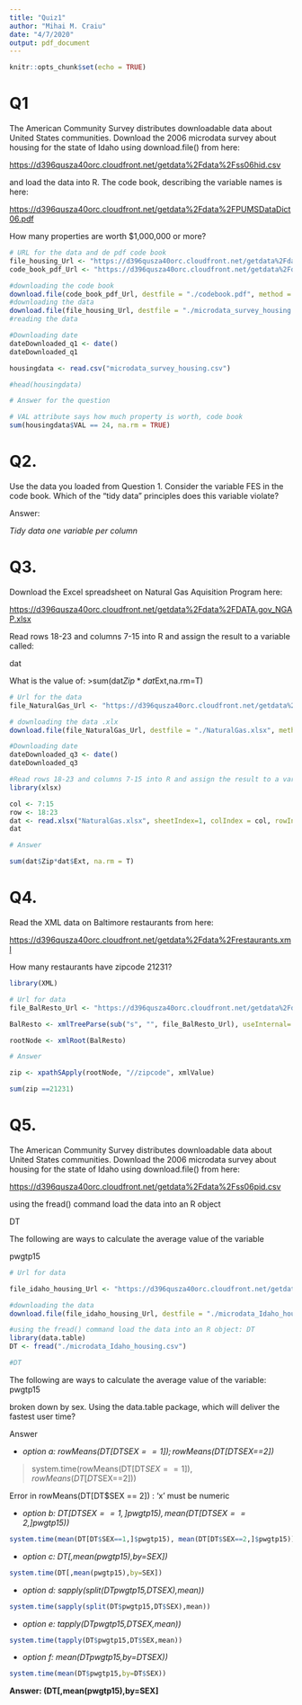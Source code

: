 ```yaml
---
title: "Quiz1"
author: "Mihai M. Craiu"
date: "4/7/2020"
output: pdf_document
---
```


```r
knitr::opts_chunk$set(echo = TRUE)
```


# Q1 

The American Community Survey distributes downloadable data about United States communities. Download the 2006 microdata survey about housing for the state of Idaho using download.file() from here:

[https://d396qusza40orc.cloudfront.net/getdata%2Fdata%2Fss06hid.csv](https://d396qusza40orc.cloudfront.net/getdata%2Fdata%2Fss06hid.csv)

and load the data into R. The code book, describing the variable names is here:

[https://d396qusza40orc.cloudfront.net/getdata%2Fdata%2FPUMSDataDict06.pdf](https://d396qusza40orc.cloudfront.net/getdata%2Fdata%2FPUMSDataDict06.pdf)

How many properties are worth $1,000,000 or more?

```R
# URL for the data and de pdf code book
file_housing_Url <- "https://d396qusza40orc.cloudfront.net/getdata%2Fdata%2Fss06hid.csv"
code_book_pdf_Url <- "https://d396qusza40orc.cloudfront.net/getdata%2Fdata%2FPUMSDataDict06.pdf"

#downloading the code book
download.file(code_book_pdf_Url, destfile = "./codebook.pdf", method = "curl")
#downloading the data
download.file(file_housing_Url, destfile = "./microdata_survey_housing.csv")
#reading the data

#Downloading date
dateDownloaded_q1 <- date()
dateDownloaded_q1

housingdata <- read.csv("microdata_survey_housing.csv")

#head(housingdata)

# Answer for the question

# VAL attribute says how much property is worth, code book
sum(housingdata$VAL == 24, na.rm = TRUE)

```
 

# Q2.

Use the data you loaded from Question 1. Consider the variable FES in the code book. Which of the "tidy data" principles does this variable violate?

Answer:

*Tidy data one variable per column*

# Q3.
Download the Excel spreadsheet on Natural Gas Aquisition Program here:

[https://d396qusza40orc.cloudfront.net/getdata%2Fdata%2FDATA.gov_NGAP.xlsx](https://d396qusza40orc.cloudfront.net/getdata%2Fdata%2FDATA.gov_NGAP.xlsx)

Read rows 18-23 and columns 7-15 into R and assign the result to a variable called:

dat

What is the value of:
>sum(dat$Zip*dat$Ext,na.rm=T)

```R
# Url for the data
file_NaturalGas_Url <- "https://d396qusza40orc.cloudfront.net/getdata%2Fdata%2FDATA.gov_NGAP.xlsx"

# downloading the data .xlx
download.file(file_NaturalGas_Url, destfile = "./NaturalGas.xlsx", method = "curl")

#Downloading date
dateDownloaded_q3 <- date()
dateDownloaded_q3

#Read rows 18-23 and columns 7-15 into R and assign the result to a variable called: dat
library(xlsx)

col <- 7:15
row <- 18:23
dat <- read.xlsx("NaturalGas.xlsx", sheetIndex=1, colIndex = col, rowIndex = row)
dat

# Answer

sum(dat$Zip*dat$Ext, na.rm = T)
```

# Q4.

Read the XML data on Baltimore restaurants from here:

[https://d396qusza40orc.cloudfront.net/getdata%2Fdata%2Frestaurants.xml](https://d396qusza40orc.cloudfront.net/getdata%2Fdata%2Frestaurants.xml)

How many restaurants have zipcode 21231?


```R
library(XML)

# Url for data
file_BalResto_Url <- "https://d396qusza40orc.cloudfront.net/getdata%2Fdata%2Frestaurants.xml"

BalResto <- xmlTreeParse(sub("s", "", file_BalResto_Url), useInternal= TRUE)

rootNode <- xmlRoot(BalResto)

# Answer

zip <- xpathSApply(rootNode, "//zipcode", xmlValue)

sum(zip ==21231)
```


# Q5.

The American Community Survey distributes downloadable data about United States communities. Download the 2006 microdata survey about housing for the state of Idaho using download.file() from here:

[https://d396qusza40orc.cloudfront.net/getdata%2Fdata%2Fss06pid.csv](https://d396qusza40orc.cloudfront.net/getdata%2Fdata%2Fss06pid.csv)

using the fread() command load the data into an R object

DT

The following are ways to calculate the average value of the variable

pwgtp15


```R
# Url for data

file_idaho_housing_Url <- "https://d396qusza40orc.cloudfront.net/getdata%2Fdata%2Fss06pid.csv"

#downloading the data
download.file(file_idaho_housing_Url, destfile = "./microdata_Idaho_housing.csv", method = "curl")

#using the fread() command load the data into an R object: DT
library(data.table)
DT <- fread("./microdata_Idaho_housing.csv")

#DT
```

The following are ways to calculate the average value of the variable: pwgtp15

broken down by sex. Using the data.table package, which will deliver the fastest user time?

Answer

- *option a: rowMeans(DT[DT$SEX==1]); rowMeans(DT[DT$SEX==2])*

> system.time(rowMeans(DT[DT$SEX==1]), rowMeans(DT[DT$SEX==2]))

Error in rowMeans(DT[DT$SEX == 2]) : 'x' must be numeric

- *option b: DT[DT$SEX==1,]pwgtp15),mean(DT[DTSEX==2,]$pwgtp15))*

```R
system.time(mean(DT[DT$SEX==1,]$pwgtp15), mean(DT[DT$SEX==2,]$pwgtp15))
```


- *option c: DT[,mean(pwgtp15),by=SEX])*

```R
system.time(DT[,mean(pwgtp15),by=SEX])
```

- *option d: sapply(split(DTpwgtp15,DTSEX),mean))*

```R
system.time(sapply(split(DT$pwgtp15,DT$SEX),mean))
```


- *option e: tapply(DTpwgtp15,DTSEX,mean))*

```R
system.time(tapply(DT$pwgtp15,DT$SEX,mean))
```

- *option f: mean(DTpwgtp15,by=DTSEX))*

```R
system.time(mean(DT$pwgtp15,by=DT$SEX))
```


**Answer: (DT[,mean(pwgtp15),by=SEX]**


